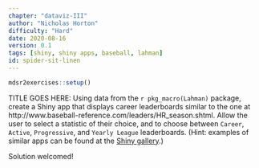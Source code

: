 ```yaml
---
chapter: "dataviz-III"
author: "Nicholas Horton"
difficulty: "Hard"
date: 2020-08-16 
version: 0.1
tags: [shiny, shiny apps, baseball, lahman]
id: spider-sit-linen
---
```


```r
mdsr2exercises::setup()
```

TITLE GOES HERE:	Using data from the `r pkg_macro(Lahman)` package, create a Shiny app that displays career leaderboards similar to the one at http://www.baseball-reference.com/leaders/HR_season.shtml. Allow the user to select a statistic of their choice, and to choose between `Career`, `Active`, `Progressive`, and `Yearly League` leaderboards. (Hint: examples of similar apps can be found at the [Shiny gallery](https://shiny.rstudio.com/gallery).)

 <!--begin-answer-->
 
Solution welcomed!
 
<!--end-answer-->
